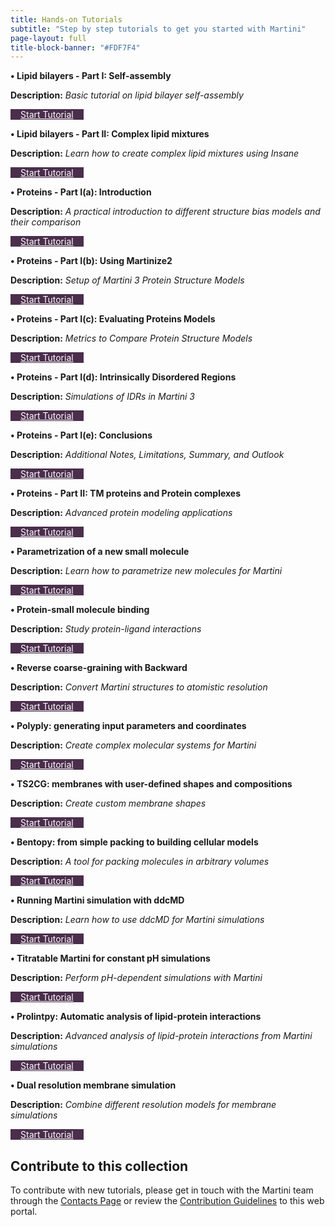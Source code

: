 ```yaml
---
title: Hands-on Tutorials
subtitle: "Step by step tutorials to get you started with Martini"
page-layout: full
title-block-banner: "#FDF7F4"
---
```


```{=HTML}
<head>
  <style>
    :root {
      --primary-color: #4B2E4C; /* Muted, deep eggplant */
      --secondary-color: #A89CB0; /* Muted lavender/gray accent */
      --accent-color: #7A5C85; /* Muted eggplant accent */
      --text-color: #232129; /* Neutral, dark gray for high contrast */
      --light-bg: #f8f9fa;
      --white: #fff;
      --gradient-1: linear-gradient(135deg, #7A5C85, #4B2E4C);
      --gradient-2: linear-gradient(135deg, #4B2E4C, #A89CB0);
      --shadow-sm: 0 2px 4px rgba(0,0,0,0.1);
      --shadow-md: 0 4px 6px rgba(0,0,0,0.1);
      --shadow-lg: 0 10px 15px rgba(0,0,0,0.1);
      --card-height: calc(80vh - 8rem);
      --card-min-height: 420px;
      --card-max-height: 800px;
    }
    .btn-rounded-primary {
        margin-right: 0.5rem;
        padding-left: 1rem;
        padding-right: 1rem;
        background-color: var(--primary-color);
        color: var(--white);
    }
    .btn-rounded-secondary {
        margin-right: 0.5rem;
        padding-left: 1rem;
        padding-right: 1rem;
        background-color: var(--white);
        color: var(--primary-color);
        border: 1px solid var(--primary-color);
    }

    @media (max-width: 754px) {
        /* Make the buttons smaller on mobile */
        .btn-rounded-primary {
            padding-left: 0;
            padding-right: 0;
            font-size: 0.8rem;
            margin-right: 0;
            margin-left: 0;
            margin-bottom: 0.5rem;
            margin-top: 0.5rem;
            text-align: center;
        }
        .btn-rounded-secondary {
            padding-left: 0;
            padding-right: 0;
            font-size: 0.8rem;
            margin-right: 0;
            margin-left: 0;
            margin-bottom: 0.5rem;
            margin-top: 0.5rem;
            /* decrease the width of the buttons */            text-align: center;
        }

        .lecture-item {
            grid-template-columns: 1fr;
        }
    }
  </style>
</head>
```

::: tutorial-grid

::: tutorial-item
**&#x2022;  Lipid bilayers - Part I: Self-assembly**

**Description:** *Basic tutorial on lipid bilayer self-assembly*

::: tutorial-buttons
[Start Tutorial](LipidsI/index.qmd){.btn .btn-primary .btn-rounded-primary}
:::
:::

::: tutorial-item
**&#x2022;  Lipid bilayers - Part II: Complex lipid mixtures**

**Description:** *Learn how to create complex lipid mixtures using Insane*

::: tutorial-buttons
[Start Tutorial](LipidsII/index.qmd){.btn .btn-primary .btn-rounded-primary}
:::
:::

::: tutorial-item
**&#x2022;  Proteins - Part I(a): Introduction**

**Description:** *A practical introduction to different structure bias models and their comparison*

::: tutorial-buttons
[Start Tutorial](ProteinsI/index.qmd){.btn .btn-primary .btn-rounded-primary}
:::
:::

::: tutorial-item
**&#x2022;  Proteins - Part I(b): Using Martinize2**

**Description:** *Setup of Martini 3 Protein Structure Models*

::: tutorial-buttons
[Start Tutorial](ProteinsI/Tut1.qmd){.btn .btn-primary .btn-rounded-primary}
:::
:::

::: tutorial-item
**&#x2022;  Proteins - Part I(c): Evaluating Proteins Models**

**Description:** *Metrics to Compare Protein Structure Models*

::: tutorial-buttons
[Start Tutorial](ProteinsI/Tut2.qmd){.btn .btn-primary .btn-rounded-primary}
:::
:::

::: tutorial-item
**&#x2022;  Proteins - Part I(d): Intrinsically Disordered Regions**

**Description:** *Simulations of IDRs in Martini 3*

::: tutorial-buttons
[Start Tutorial](ProteinsI/Tut3.qmd){.btn .btn-primary .btn-rounded-primary}
:::
:::

::: tutorial-item
**&#x2022;  Proteins - Part I(e): Conclusions**

**Description:** *Additional Notes, Limitations, Summary, and Outlook*

::: tutorial-buttons
[Start Tutorial](ProteinsI/Tut4.qmd){.btn .btn-primary .btn-rounded-primary}
:::
:::

::: tutorial-item
**&#x2022;  Proteins - Part II: TM proteins and Protein complexes**

**Description:** *Advanced protein modeling applications*

::: tutorial-buttons
[Start Tutorial](ProteinsII/index.qmd){.btn .btn-primary .btn-rounded-primary}
:::
:::

::: tutorial-item
**&#x2022;  Parametrization of a new small molecule**

**Description:** *Learn how to parametrize new molecules for Martini*

::: tutorial-buttons
[Start Tutorial](Small_Molecule_Parametrization/index.qmd){.btn .btn-primary .btn-rounded-primary}
:::
:::

::: tutorial-item
**&#x2022;  Protein-small molecule binding**

**Description:** *Study protein-ligand interactions*

::: tutorial-buttons
[Start Tutorial](Protein_Ligand_Binding/index.qmd){.btn .btn-primary .btn-rounded-primary}
:::
:::

::: tutorial-item
**&#x2022;  Reverse coarse-graining with Backward**

**Description:** *Convert Martini structures to atomistic resolution*

::: tutorial-buttons
[Start Tutorial](Backward/index.qmd){.btn .btn-primary .btn-rounded-primary}
:::
:::

::: tutorial-item
**&#x2022;  Polyply: generating input parameters and coordinates**

**Description:** *Create complex molecular systems for Martini*

::: tutorial-buttons
[Start Tutorial](Polyply/index.qmd){.btn .btn-primary .btn-rounded-primary}
:::
:::

::: tutorial-item
**&#x2022;  TS2CG: membranes with user-defined shapes and compositions**
    
**Description:** *Create custom membrane shapes*

::: tutorial-buttons
[Start Tutorial](TS2CG/index.qmd){.btn .btn-primary .btn-rounded-primary}
:::
::: 

::: tutorial-item
**&#x2022;  Bentopy: from simple packing to building cellular models**

**Description:** *A tool for packing molecules in arbitrary volumes*

::: tutorial-buttons
[Start Tutorial](Bentopy/index.qmd){.btn .btn-primary .btn-rounded-primary}
:::
:::

::: tutorial-item
**&#x2022;  Running Martini simulation with ddcMD**
    
**Description:** *Learn how to use ddcMD for Martini simulations*

::: tutorial-buttons
[Start Tutorial](ddcMD/index.qmd){.btn .btn-primary .btn-rounded-primary}
:::
:::

::: tutorial-item
**&#x2022;  Titratable Martini for constant pH simulations**

**Description:** *Perform pH-dependent simulations with Martini*

::: tutorial-buttons
[Start Tutorial](Titratable_Martini/index.qmd){.btn .btn-primary .btn-rounded-primary}
:::
:::

::: tutorial-item
**&#x2022;  Prolintpy: Automatic analysis of lipid-protein interactions**

**Description:** *Advanced analysis of lipid-protein interactions from Martini simulations*

::: tutorial-buttons
[Start Tutorial](ProLint/index.qmd){.btn .btn-primary .btn-rounded-primary}
:::
:::

::: tutorial-item
**&#x2022;  Dual resolution membrane simulation**

**Description:** *Combine different resolution models for membrane simulations*

::: tutorial-buttons
[Start Tutorial](Dual_Resolution_Membrane/index.qmd){.btn .btn-primary .btn-rounded-primary}
:::
:::
:::

::: callout-note
## Contribute to this collection
To contribute with new tutorials, please get in touch with the Martini team through the [Contacts Page](../../contact/index.qmd) or review the [Contribution Guidelines](https://github.com/Martini-Force-Field-Initiative/Martini-Force-Field-Initiative.github.io/blob/main/README.md) to this web portal.
:::
